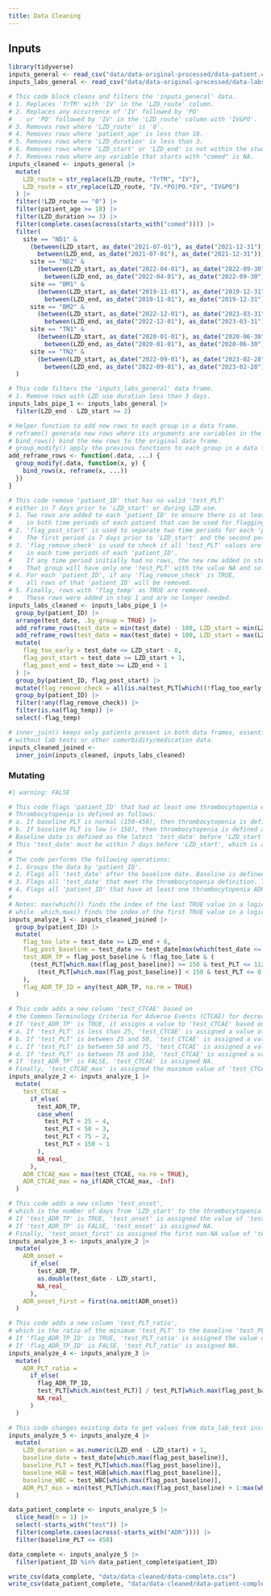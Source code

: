 ```yaml
---
title: Data Cleaning
---
```


## Inputs

```r
library(tidyverse)
inputs_general <- read_csv("data/data-original-processed/data-patient.csv")
inputs_labs_general <- read_csv("data/data-original-processed/data-labs.csv")
```

```r
# This code block cleans and filters the 'inputs_general' data.
# 1. Replaces 'TrTM' with 'IV' in the 'LZD_route' column.
# 2. Replaces any occurrence of 'IV' followed by 'PO'
#    or 'PO' followed by 'IV' in the 'LZD_route' column with 'IV&PO'.
# 3. Removes rows where 'LZD_route' is '0'.
# 4. Removes rows where 'patient_age' is less than 18.
# 5. Removes rows where 'LZD_duration' is less than 3.
# 6. Removes rows where 'LZD_start' or 'LZD_end' is not within the study period.
# 7. Removes rows where any variable that starts with "comed" is NA.
inputs_cleaned <- inputs_general |>
  mutate(
    LZD_route = str_replace(LZD_route, "TrTM", "IV"),
    LZD_route = str_replace(LZD_route, "IV.*PO|PO.*IV", "IV&PO")
  ) |>
  filter(!LZD_route == "0") |>
  filter(patient_age >= 18) |>
  filter(LZD_duration >= 3) |>
  filter(complete.cases(across(starts_with("comed")))) |>
  filter(
    site == "ND1" &
      (between(LZD_start, as_date("2021-07-01"), as_date("2021-12-31")) |
        between(LZD_end, as_date("2021-07-01"), as_date("2021-12-31"))) |
      site == "ND2" &
        (between(LZD_start, as_date("2022-04-01"), as_date("2022-09-30")) |
          between(LZD_end, as_date("2022-04-01"), as_date("2022-09-30"))) |
      site == "BM1" &
        (between(LZD_start, as_date("2019-11-01"), as_date("2019-12-31")) |
          between(LZD_end, as_date("2019-11-01"), as_date("2019-12-31"))) |
      site == "BM2" &
        (between(LZD_start, as_date("2022-12-01"), as_date("2023-03-31")) |
          between(LZD_end, as_date("2022-12-01"), as_date("2023-03-31"))) |
      site == "TN1" &
        (between(LZD_start, as_date("2020-01-01"), as_date("2020-06-30")) |
          between(LZD_end, as_date("2020-01-01"), as_date("2020-06-30"))) |
      site == "TN2" &
        (between(LZD_start, as_date("2022-09-01"), as_date("2023-02-28")) |
          between(LZD_end, as_date("2022-09-01"), as_date("2023-02-28")))
  )

```

```r
# This code filters the 'inputs_labs_general' data frame.
# 1. Remove rows with LZD use duration less than 3 days.
inputs_labs_pipe_1 <- inputs_labs_general |>
  filter(LZD_end - LZD_start >= 2)
```

```r
# Helper function to add new rows to each group in a data frame.
# reframe() generate new rows where its arguments are variables in the data frame.
# bind_rows() bind the new rows to the original data frame.
# group_modify() apply the previous functions to each group in a data frame.
add_reframe_rows <- function(.data, ...) {
  group_modify(.data, function(x, y) {
    bind_rows(x, reframe(x, ...))
  })
}

# This code remove 'patient_ID' that has no valid 'test_PLT'
# either in 7 days prior to 'LZD_start' or during LZD use.
# 1. Two rows are added to each 'patient_ID' to ensure there is at least one row
#    in both time periods of each patient that can be used for flagging.
# 2. 'flag_post_start' is used to separate two time periods for each 'patient_ID'.
#    The first period is 7 days prior to 'LZD_start' and the second period is during LZD use.
# 3. 'flag_remove_check' is used to check if all 'test_PLT' values are NAs
#    in each time periods of each 'patient_ID'.
#    If any time period initially had no rows, the new row added in step 1 will be used.
#    That group will have only one 'test_PLT' with the value NA and so the flag will be TRUE.
# 4. For each 'patient_ID', if any 'flag_remove_check' is TRUE,
#    all rows of that 'patient_ID' will be removed.
# 5. Finally, rows with 'flag_temp' as TRUE are removed.
#    These rows were added in step 1 and are no longer needed.
inputs_labs_cleaned <- inputs_labs_pipe_1 |>
  group_by(patient_ID) |>
  arrange(test_date, .by_group = TRUE) |>
  add_reframe_rows(test_date = min(test_date) - 100, LZD_start = min(LZD_start), flag_temp = TRUE) |>
  add_reframe_rows(test_date = max(test_date) + 100, LZD_start = max(LZD_start), flag_temp = TRUE) |>
  mutate(
    flag_too_early = test_date <= LZD_start - 8,
    flag_post_start = test_date >= LZD_start + 1,
    flag_post_end = test_date >= LZD_end + 1
  ) |>
  group_by(patient_ID, flag_post_start) |>
  mutate(flag_remove_check = all(is.na(test_PLT[which((!flag_too_early & !flag_post_end) | flag_temp)]))) |>
  group_by(patient_ID) |>
  filter(!any(flag_remove_check)) |>
  filter(is.na(flag_temp)) |>
  select(-flag_temp)

# inner_join() keeps only patients present in both data frames, essentially removing patients
# without lab tests or other comorbidity/medication data.
inputs_cleaned_joined <-
  inner_join(inputs_cleaned, inputs_labs_cleaned)
```

### Mutating

```r
#| warning: FALSE

# This code flags 'patient_ID' that had at least one thrombocytopenia event during LZD use.
# Thrombocytopenia is defined as follows:
# a. If baseline PLT is normal (150-450), then thrombocytopenia is defined as PLT < 112.5.
# b. If baseline PLT is low (< 150), then thrombocytopenia is defined as PLT <= 75% of baseline.
# Baseline date is defined as the latest 'test_date' before 'LZD_start' that has a non-NA 'test_PLT.'
# This 'test_date' must be within 7 days before 'LZD_start', which is already ensured by the cleaning code.
#
# The code performs the following operations:
# 1. Groups the data by 'patient_ID'.
# 2. Flags all 'test_date' after the baseline date. Baseline is defined above.
# 3. Flags all 'test_date' that meet the thrombocytopenia definition. This is an ADR event.
# 4. Flags all 'patient_ID' that have at least one thrombocytopenia ADR event during LZD use.
#
# Notes: max(which()) finds the index of the last TRUE value in a logical vector.
# while  which.max() finds the index of the first TRUE value in a logical vector.
inputs_analyze_1 <- inputs_cleaned_joined |>
  group_by(patient_ID) |>
  mutate(
    flag_too_late = test_date >= LZD_end + 6,
    flag_post_baseline = test_date >= test_date[max(which(test_date <= LZD_start & !is.na(test_PLT)))],
    test_ADR_TP = flag_post_baseline & !flag_too_late & (
      (test_PLT[which.max(flag_post_baseline)] >= 150 & test_PLT <= 112.5) |
        (test_PLT[which.max(flag_post_baseline)] < 150 & test_PLT <= 0.75 * test_PLT[which.max(flag_post_baseline)])
    ),
    flag_ADR_TP_ID = any(test_ADR_TP, na.rm = TRUE)
  )
```

```r
# This code adds a new column 'test_CTCAE' based on
# the Common Terminology Criteria for Adverse Events (CTCAE) for decreased platelet count.
# If 'test_ADR_TP' is TRUE, it assigns a value to 'test_CTCAE' based on the 'test_PLT' column.
# a. If 'test_PLT' is less than 25, 'test_CTCAE' is assigned a value of 4.
# b. If 'test_PLT' is between 25 and 50, 'test_CTCAE' is assigned a value of 3.
# c. If 'test_PLT' is between 50 and 75, 'test_CTCAE' is assigned a value of 2.
# d. If 'test_PLT' is between 75 and 150, 'test_CTCAE' is assigned a value of 1.
# If 'test_ADR_TP' is FALSE, 'test_CTCAE' is assigned NA.
# Finally, 'test_CTCAE_max' is assigned the maximum value of 'test_CTCAE' for each 'patient_ID'.
inputs_analyze_2 <- inputs_analyze_1 |>
  mutate(
    test_CTCAE =
      if_else(
        test_ADR_TP,
        case_when(
          test_PLT < 25 ~ 4,
          test_PLT < 50 ~ 3,
          test_PLT < 75 ~ 2,
          test_PLT < 150 ~ 1
        ),
        NA_real_
      ),
    ADR_CTCAE_max = max(test_CTCAE, na.rm = TRUE),
    ADR_CTCAE_max = na_if(ADR_CTCAE_max, -Inf)
  )
```

```r
# This code adds a new column 'test_onset',
# which is the number of days from 'LZD_start' to the thrombocytopenia event.
# If 'test_ADR_TP' is TRUE, 'test_onset' is assigned the value of 'test_date' minus 'LZD_start'.
# If 'test_ADR_TP' is FALSE, 'test_onset' is assigned NA.
# Finally, 'test_onset_first' is assigned the first non-NA value of 'test_onset' for each 'patient_ID'.
inputs_analyze_3 <- inputs_analyze_2 |>
  mutate(
    ADR_onset =
      if_else(
        test_ADR_TP,
        as.double(test_date - LZD_start),
        NA_real_
      ),
    ADR_onset_first = first(na.omit(ADR_onset))
  )
```

```r
# This code adds a new column 'test_PLT_ratio',
# which is the ratio of the minimum 'test_PLT' to the baseline 'test_PLT'.
# If 'flag_ADR_TP_ID' is TRUE, 'test_PLT_ratio' is assigned the value of the ratio.
# If 'flag_ADR_TP_ID' is FALSE, 'test_PLT_ratio' is assigned NA.
inputs_analyze_4 <- inputs_analyze_3 |>
  mutate(
    ADR_PLT_ratio =
      if_else(
        flag_ADR_TP_ID,
        test_PLT[which.min(test_PLT)] / test_PLT[which.max(flag_post_baseline)],
        NA_real_
      )
  )
```

```r
# This code changes existing data to get values from data_lab_test instead of relying on data_patient
inputs_analyze_5 <- inputs_analyze_4 |>
  mutate(
    LZD_duration = as.numeric(LZD_end - LZD_start) + 1,
    baseline_date = test_date[which.max(flag_post_baseline)],
    baseline_PLT = test_PLT[which.max(flag_post_baseline)],
    baseline_HGB = test_HGB[which.max(flag_post_baseline)],
    baseline_WBC = test_WBC[which.max(flag_post_baseline)],
    ADR_PLT_min = min(test_PLT[which.max(flag_post_baseline) + 1:max(which(flag_post_baseline))], na.rm = TRUE),
  )
```

```r
data_patient_complete <- inputs_analyze_5 |>
  slice_head(n = 1) |>
  select(-starts_with("test")) |>
  filter(complete.cases(across(-starts_with("ADR")))) |>
  filter(baseline_PLT <= 450)

data_complete <- inputs_analyze_5 |>
  filter(patient_ID %in% data_patient_complete$patient_ID)

write_csv(data_complete, "data/data-cleaned/data-complete.csv")
write_csv(data_patient_complete, "data/data-cleaned/data-patient-complete.csv")
```

```r

```